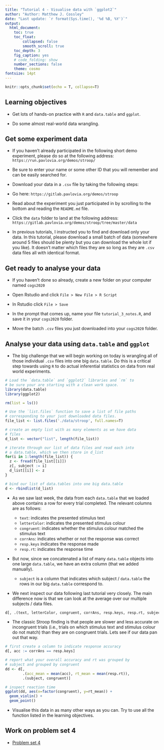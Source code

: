 ```yaml
---
title: "Tutorial 4 - Visualise data with `ggplot2`"
author: "Author: Matthew J. Cossley"
date: "Last update: `r format(Sys.time(), '%d %B, %Y')`"
output:
  html_document:
    toc: true
    toc_float:
        collapsed: false
        smooth_scroll: true
    toc_depth: 3
    fig_caption: yes
    # code_folding: show
    number_sections: false
    theme: cosmo
fontsize: 14pt
---
```


```r
knitr::opts_chunk$set(echo = T, collapse=T)
```

## Learning objectives

* Get lots of hands-on practice with `R` and `data.table`
and `ggplot`.

* Do some almost real-world data wrangling. 
  
## Get some experiment data
* If you haven't already participated in the following short
demo experiment, please do so at the following address:
`https://run.pavlovia.org/demos/stroop/`

* Be sure to enter your name or some other ID that you will
remember and can be easily searched for.

* Download your data in a `.csv` file by taking the
following steps:

* Go here: `https://gitlab.pavlovia.org/demos/stroop`

* Read about the experiment you just participated in by
scrolling to the bottom and reading the `README.md` file.

* Click the `data` folder to land at the following address:
`https://gitlab.pavlovia.org/demos/stroop/tree/master/data`

* In previous tutorials, I instructed you to find and
download only your data. In this tutorial, please download a
small batch of data (somewhere around 5 files should be
plenty but you can download the whole lot if you like). It
doesn't matter which files they are so long as they are
`.csv` data files all with identical format.

## Get ready to analyse your data
* If you haven't done so already, create a new folder on
your computer named `cogs2020`

* Open Rstudio and click `File > New File > R Script`

* In Rstudio click `File > Save`

* In the prompt that comes up, name your file
`tutorial_3_notes.R`, and save it in your `cogs2020` folder.

* Move the batch `.csv` files you just downloaded into your
`cogs2020` folder.


## Analyse your data using `data.table` and `ggplot`
* The big challenge that we will begin working on today is
wrangling all of those individual `.csv` files into one big
`data.table`. Do this is a critical step towards using `R`
to do actual inferential statistics on data from real world
experiments.

```r
# Load the `data.table` and `ggplot2` libraries and `rm` to
# be sure your are starting with a clean work space.
library(data.table)
library(ggplot2)

rm(list = ls())

# Use the `list.files` function to save a list of file paths
# corresponding to your just downloaded data files.
file_list <- list.files('./data/stroop', full.names=T) 

# create an empty list with as many elements as we have data
# files
d_list <- vector("list", length(file_list))

# iterate through our list of data files and read each into
# a data.table, which we then store in d_list
for(i in 1:length(file_list)) {
  z <- fread(file_list[[i]])
  z[, subject := i]
  d_list[[i]] <- z
}

# bind our list of data.tables into one big data.table
d <- rbindlist(d_list)
```

* As we saw last week, the data from each `data.table` that
we loaded above contains a row for every trial completed.
The relevant columns are as follows:

  * `text`: indicates the presented stimulus text
  * `letterColor`: indicates the presented stimulus colour
  * `congruent`: indicates whether the stimulus colour
  matched the stimulus text
  * `corrAns`: indicates whether or not the response was correct
  * `resp.keys` indicates the response made
  * `resp.rt`: indicates the response time
  
* But now, since we concatenated a list of many `data.table`
objects into one large `data.table`, we have an extra column
(that we added manually).

  * `subject` is a column that indicates which subject /
  `data.table` the rows in our big `data.table` correspond
  to.
  
* We next inspect our data following last tutorial very
closely. The main difference now is that we can look at the
average over our multiple subjects / data files.

```r
d[, .(text, letterColor, congruent, corrAns, resp.keys, resp.rt, subject)]
```

* The classic Stroop finding is that people are slower and
less accurate on incongruent trials (i.e., trials on which
stimulus text and stimulus colour do not match) than they
are on congruent trials. Lets see if our data pan out that way.

```r
# first create a column to indicate response accuracy
d[, acc := corrAns == resp.keys]

# report what your overall accuracy and rt was grouped by
# subject and grouped by congruent
dd <- d[, 
        .(acc_mean = mean(acc), rt_mean = mean(resp.rt)), 
        .(subject, congruent)]

# inspect reaction time 
ggplot(dd, aes(x=factor(congruent), y=rt_mean)) + 
  geom_violin() +
  geom_point()
```

* Visualise this data in as many other ways as you can. Try
to use all the function listed in the learning objectives.

## Work on problem set 4
* [Problem set 4](homework_4.html)